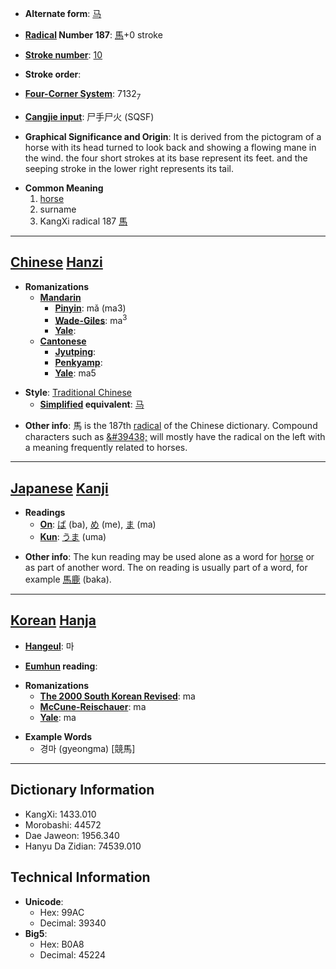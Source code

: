 * '''Alternate form''': [[马]]

* '''[[Wiktionary:Chinese radical index| Radical]] Number 187''': [[Wiktionary:Chinese radical index 馬|馬]]+0 stroke

* '''[[Wiktionary:Chinese total strokes index|Stroke number]]''': [[Wiktionary:Chinese total strokes index 10|10]]

* '''Stroke order''': 

* '''[[Wiktionary:Chinese four corner index|Four-Corner System]]''': 7132<sub>7</sub>

* '''[[Wiktionary:Chinese Cangjie index|Cangjie input]]''': 尸手尸火 (SQSF)

* '''Graphical Significance and Origin''': It is derived from the pictogram of a horse with its head turned to look back and showing a flowing mane in the wind. the four short strokes at its base represent its feet. and the seeping stroke in the lower right represents its tail.

* '''Common Meaning'''
*# [[horse]]
*# surname
*# KangXi radical 187 [[Wiktionary:Chinese radical index 馬|馬]]

----

== [[Chinese]] [[Hanzi]] ==

* '''Romanizations'''
** '''[[Mandarin]]'''
*** '''[[Pinyin]]''': mǎ (ma3)
*** '''[[Wade-Giles]]''': ma<sup>3</sup>
*** '''[[Yale]]''': 
** '''[[Cantonese]]'''
*** '''[[Jyutping]]''':
*** '''[[Penkyamp]]''': 
*** '''[[Yale]]''': ma5

* '''Style''': [[Traditional Chinese]] 
** '''[[Simplified Chinese|Simplified]] equivalent''': [[马]]

* '''Other info''': &#39340; is the 187th [[Wiktionary:Chinese radical index|radical]] of the Chinese dictionary.  Compound characters such as [[&#39438;]] will mostly have the radical on the left with a meaning frequently related to horses.

----

== [[Japanese]] [[Kanji]] ==

* '''Readings'''
** '''[[On]]''': [[ば]] (ba), [[め]] (me), [[ま]] (ma)
** '''[[Kun]]''': [[うま]] (uma)

* '''Other info''':  The kun reading may be used alone as a word for [[horse]] or as part of another word.  The on reading is usually part of a word, for example [[馬鹿]] (baka).

----

== [[Korean]] [[Hanja]] ==

* '''[[Hangeul]]''': 마

* '''[[Eumhun]] reading''': 

* '''Romanizations'''
** '''[[The 2000 South Korean Revised Romanization|The 2000 South Korean Revised]]''': ma
** '''[[McCune-Reischauer]]''': ma
** '''[[Yale]]''': ma

* '''Example Words'''
** 경마 (gyeongma) [競馬]

----

== Dictionary Information ==

* KangXi: 1433.010
* Morobashi: 44572
* Dae Jaweon: 1956.340
* Hanyu Da Zidian: 74539.010

== Technical Information ==

* '''Unicode''':
** Hex: 99AC
** Decimal: 39340
* '''Big5''':
** Hex: B0A8
** Decimal: 45224